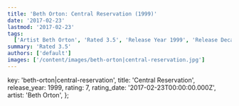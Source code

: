 ```yaml
---
title: 'Beth Orton: Central Reservation (1999)'
date: '2017-02-23'
lastmod: '2017-02-23'
tags:
  ['Artist Beth Orton', 'Rated 3.5', 'Release Year 1999', 'Release Decade 1990']
summary: 'Rated 3.5'
authors: ['default']
images: ['/content/images/beth-orton|central-reservation.jpg']
---
```


  key: 'beth-orton|central-reservation',
  title: 'Central Reservation',
  release_year: 1999,
  rating: 7,
  rating_date: '2017-02-23T00:00:00.000Z',
  artist: 'Beth Orton',
};

<MusicRating data={data} />
